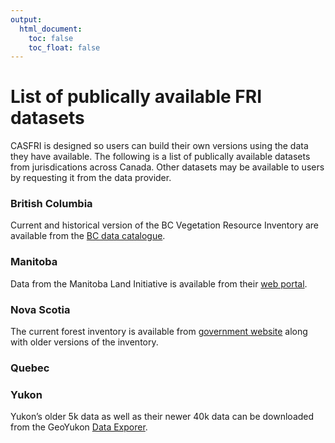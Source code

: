 ```yaml
---
output:
  html_document:
    toc: false
    toc_float: false
---
```


# List of publically available FRI datasets

CASFRI is designed so users can build their own versions using the data they have available. The following is a list of publically available datasets from jurisdications across Canada. Other datasets may be available to users by requesting it from the data provider.

### British Columbia
Current and historical version of the BC Vegetation Resource Inventory are available from the [BC data catalogue](https://catalogue.data.gov.bc.ca/group/vegetation-resource-inventory).

### Manitoba
Data from the Manitoba Land Initiative is available from their [web portal](https://mli2.gov.mb.ca/forestry/index.html).

### Nova Scotia
The current forest inventory is available from [government website](https://novascotia.ca/natr/forestry/gis/forest-inventory.asp) along with older versions of the inventory.

### Quebec

### Yukon
Yukon's older 5k data as well as their newer 40k data can be downloaded from the GeoYukon [Data Exporer](https://mapservices.gov.yk.ca/geoyukon/?&LayerTheme=Forestry).